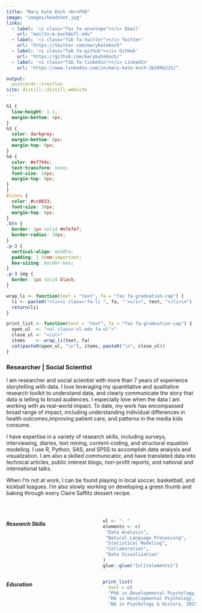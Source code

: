 ```yaml
---
title: "Mary Kate Koch <br>PhD"
image: "images/headshot.jpg"
links:
  - label: '<i class="fas fa-envelope"></i> Email'
    url: "mailto:m.koch@ufl.edu"
  - label: '<i class="fab fa-twitter"></i> Twitter'
    url: "https://twitter.com/marykatekoch"
  - label: '<i class="fab fa-github"></i> GitHub'
    url: "https://github.com/marykatekoch/"
  - label: '<i class="fab fa-linkedin"></i> LinkedIn'
    url: "https://www.linkedin.com/in/mary-kate-koch-2b109b215/"

output:
  postcards::trestles
site: distill::distill_website
---
```


```css
h1 {
  line-height: 1.1;
  margin-bottom: 4px;
}
h3 {
  color: darkgrey;
  margin-bottom: 8px;
  margin-top: 0px;
}
h4 {
  color: #e7744c;
  text-transform: none;
  font-size: 18px;
  margin-top: 0px;
}
}
#icons {
  color: #cc0033;
  font-size: 30px;
  margin-top: 0px;
}
.btn {
  border: 1px solid #e7e7e7;
  border-radius: 10px;
}
.p-3 {
  vertical-align: middle;
  padding: 1.5rem!important;
  box-sizing: border-box;
}
.p-3 img {
  border: 1px solid black;
}

```

```r
wrap_li <- function(text = "text", fa = "fas fa-graduation-cap") {
  li <- paste0("<li><i class='fa-li ", fa, "'></i>", text, "</li>\n")
  return(li)
}

print_list <- function(text = "text", fa = "fas fa-graduation-cap") {
  open_ul  <- "<ul class='ul-edu fa-ul'>"
  close_ul <- "</ul>"
  items    <- wrap_li(text, fa)
  cat(paste0(open_ul, "\n"), items, paste0("\n", close_ul))
}
```

### Researcher | Social Scientist

<p align="justify">
I am researcher and social scientist with more than 7 years of experience storytelling with data. I love leveraging my quantitative and qualitative research toolkit to understand data, and clearly communicate  the story that data is telling to broad audiences. I especially love when the data I am working with as real-world impact. To date, my work has encompassed broad range of impact, including understanding individual differences in health outcomes,improving patient care, and patterns in the media kids consume. 

I have expertise in a variety of research skills, including surveys, interviewing, diaries, text mining, content-coding, and structural equation modeling. I use R, Python, SAS, and SPSS to accomplish data analysis and visualization. I am also a skilled communicator, and have translated data into technical articles, public interest blogs, non-profit reports, and national and international talks.

When I'm not at work, I can be found playing in local soccer, basketball, and kickball leagues. I'm also slowly working on developing a green thumb and baking through every Claire Saffitz dessert recipe.

</p>


<br>

:::: {style="display: grid; grid-template-columns: 1fr 1fr; grid-column-gap: 10px;"}

::: {}

##### Research Skills

```r
ul <- "- "
elements <- c(
 "Data Analysis",
 "Natural Language Processing",
 "Statistical Modeling",
 "Collaboration",
 "Data Visualization"
)
glue::glue("{ul}{elements}")
```

:::

::: {}

##### Education

```r
print_list(
  text = c(
  "PhD in Developmental Psychology, 2022 <br>Cornell University", 
  "MA in Developmental Psychology, 2018 <br>Cornell University", 
  "BA in Psychology & History, 2015 <br>Gonzaga University"))
```

:::

::::